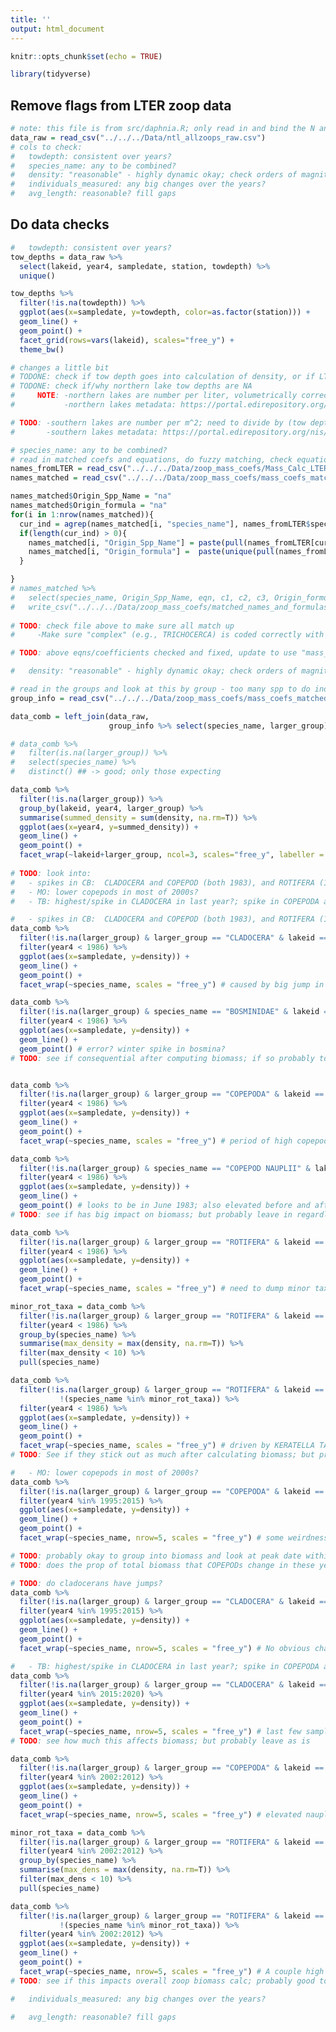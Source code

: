 ```yaml
---
title: ''
output: html_document
---
```


```r
knitr::opts_chunk$set(echo = TRUE)
```

```r
library(tidyverse)
```


## Remove flags from LTER zoop data
```r
# note: this file is from src/daphnia.R; only read in and bind the N and S lakes together; there are no error flags
data_raw = read_csv("../../../Data/ntl_allzoops_raw.csv")
# cols to check:
#   towdepth: consistent over years?
#   species_name: any to be combined?
#   density: "reasonable" - highly dynamic okay; check orders of magnitude and for NAs (any missing consistently in years?)
#   individuals_measured: any big changes over the years?
#   avg_length: reasonable? fill gaps
```

## Do data checks
```r
#   towdepth: consistent over years?
tow_depths = data_raw %>% 
  select(lakeid, year4, sampledate, station, towdepth) %>% 
  unique()

tow_depths %>% 
  filter(!is.na(towdepth)) %>% 
  ggplot(aes(x=sampledate, y=towdepth, color=as.factor(station))) +
  geom_line() +
  geom_point() +
  facet_grid(rows=vars(lakeid), scales="free_y") +
  theme_bw()

# changes a little bit
# TODONE: check if tow depth goes into calculation of density, or if LTER already does this for density column
# TODONE: check if/why northern lake tow depths are NA
#     NOTE: -northern lakes are number per liter, volumetrically corrected; samples are collected at standard depths pooled before counting
#           -northern lakes metadata: https://portal.edirepository.org/nis/metadataviewer?packageid=knb-lter-ntl.37.36

# TODO: -southern lakes are number per m^2; need to divide by (tow depth * 1000) to get number per L
#       -southern lakes metadata: https://portal.edirepository.org/nis/metadataviewer?packageid=knb-lter-ntl.90.31

```

```r
# species_name: any to be combined?
# read in matched coefs and equations, do fuzzy matching, check equations/coefs
names_fromLTER = read_csv("../../../Data/zoop_mass_coefs/Mass_Calc_LTER_uploaded_formulasFormatted.csv")
names_matched = read_csv("../../../Data/zoop_mass_coefs/mass_coefs_matched.csv")

names_matched$Origin_Spp_Name = "na"
names_matched$Origin_formula = "na"
for(i in 1:nrow(names_matched)){
  cur_ind = agrep(names_matched[i, "species_name"], names_fromLTER$species, ignore.case = TRUE, value=F)
  if(length(cur_ind) > 0){
    names_matched[i, "Origin_Spp_Name"] = paste(pull(names_fromLTER[cur_ind, "species"]), collapse="::")
    names_matched[i, "Origin_formula"] =  paste(unique(pull(names_fromLTER[cur_ind, "mass_formula"])), collapse="::")
  }

}
# names_matched %>% 
#   select(species_name, Origin_Spp_Name, eqn, c1, c2, c3, Origin_formula)  %>%
#   write_csv("../../../Data/zoop_mass_coefs/matched_names_and_formulas_toCheck_secondTry.csv")
  
# TODO: check file above to make sure all match up
#     -Make sure "complex" (e.g., TRICHOCERCA) is coded correctly with powers

# TODO: above eqns/coefficients checked and fixed, update to use "mass_coefs_matched_v2.csv" in calculation script
```

```r
#   density: "reasonable" - highly dynamic okay; check orders of magnitude and for NAs (any missing consistently in years?)

# read in the groups and look at this by group - too many spp to do individually
group_info = read_csv("../../../Data/zoop_mass_coefs/mass_coefs_matched_v2.csv")

data_comb = left_join(data_raw,
                      group_info %>% select(species_name, larger_group))

# data_comb %>% 
#   filter(is.na(larger_group)) %>% 
#   select(species_name) %>% 
#   distinct() ## -> good; only those expecting

data_comb %>% 
  filter(!is.na(larger_group)) %>% 
  group_by(lakeid, year4, larger_group) %>% 
  summarise(summed_density = sum(density, na.rm=T)) %>% 
  ggplot(aes(x=year4, y=summed_density)) +
  geom_line() + 
  geom_point() + 
  facet_wrap(~lakeid+larger_group, ncol=3, scales="free_y", labeller = label_wrap_gen(multi_line=FALSE))
  
# TODO: look into:
#   - spikes in CB:  CLADOCERA and COPEPOD (both 1983), and ROTIFERA (1985)
#   - MO: lower copepods in most of 2000s?
#   - TB: highest/spike in CLADOCERA in last year?; spike in COPEPODA and ROTIFERA in 2007
```

```r
#   - spikes in CB:  CLADOCERA and COPEPOD (both 1983), and ROTIFERA (1985)
data_comb %>% 
  filter(!is.na(larger_group) & larger_group == "CLADOCERA" & lakeid == "CB") %>% 
  filter(year4 < 1986) %>% 
  ggplot(aes(x=sampledate, y=density)) +
  geom_line() +
  geom_point() +
  facet_wrap(~species_name, scales = "free_y") # caused by big jump in bosmina

data_comb %>% 
  filter(!is.na(larger_group) & species_name == "BOSMINIDAE" & lakeid == "CB") %>% 
  filter(year4 < 1986) %>% 
  ggplot(aes(x=sampledate, y=density)) +
  geom_line() +
  geom_point() # error? winter spike in bosmina?
# TODO: see if consequential after computing biomass; if so probably toss as outlier


data_comb %>% 
  filter(!is.na(larger_group) & larger_group == "COPEPODA" & lakeid == "CB") %>% 
  filter(year4 < 1986) %>% 
  ggplot(aes(x=sampledate, y=density)) +
  geom_line() +
  geom_point() +
  facet_wrap(~species_name, scales = "free_y") # period of high copepod nauplii

data_comb %>% 
  filter(!is.na(larger_group) & species_name == "COPEPOD NAUPLII" & lakeid == "CB") %>% 
  filter(year4 < 1986) %>% 
  ggplot(aes(x=sampledate, y=density)) +
  geom_line() +
  geom_point() # looks to be in June 1983; also elevated before and after
# TODO: see if has big impact on biomass; but probably leave in regardless

data_comb %>% 
  filter(!is.na(larger_group) & larger_group == "ROTIFERA" & lakeid == "CB") %>% 
  filter(year4 < 1986) %>% 
  ggplot(aes(x=sampledate, y=density)) +
  geom_line() +
  geom_point() +
  facet_wrap(~species_name, scales = "free_y") # need to dump minor taxa

minor_rot_taxa = data_comb %>% 
  filter(!is.na(larger_group) & larger_group == "ROTIFERA" & lakeid == "CB") %>% 
  filter(year4 < 1986) %>% 
  group_by(species_name) %>% 
  summarise(max_density = max(density, na.rm=T)) %>% 
  filter(max_density < 10) %>% 
  pull(species_name)

data_comb %>% 
  filter(!is.na(larger_group) & larger_group == "ROTIFERA" & lakeid == "CB" & 
           !(species_name %in% minor_rot_taxa)) %>% 
  filter(year4 < 1986) %>% 
  ggplot(aes(x=sampledate, y=density)) +
  geom_line() +
  geom_point() +
  facet_wrap(~species_name, scales = "free_y") # driven by KERATELLA TAUROCEPHALA & POLYARTHRA REMATA, and a couple other look to high on the same dates
# TODO: See if they stick out as much after calculating biomass; but probably leave in regardless

```
```r
#   - MO: lower copepods in most of 2000s?
data_comb %>% 
  filter(!is.na(larger_group) & larger_group == "COPEPODA" & lakeid == "MO") %>% 
  filter(year4 %in% 1995:2015) %>% 
  ggplot(aes(x=sampledate, y=density)) +
  geom_line() +
  geom_point() +
  facet_wrap(~species_name, nrow=5, scales = "free_y") # some weirdness in spp starting/stopping part way through (prob. methods/ppl counting change); and there is a "jump up" for some spp in ~2011

# TODO: probably okay to group into biomass and look at peak date within this group as not comparing biomass/density between years
# TODO: does the prop of total biomass that COPEPODs change in these years?

# TODO: do cladocerans have jumps?
data_comb %>% 
  filter(!is.na(larger_group) & larger_group == "CLADOCERA" & lakeid == "MO") %>% 
  filter(year4 %in% 1995:2015) %>% 
  ggplot(aes(x=sampledate, y=density)) +
  geom_line() +
  geom_point() +
  facet_wrap(~species_name, nrow=5, scales = "free_y") # No obvious changes; would be interesting to look at dominance of different cladocerans (and copepods and rotifers) within and across lakes
```
```r
#   - TB: highest/spike in CLADOCERA in last year?; spike in COPEPODA and ROTIFERA in 2007
data_comb %>% 
  filter(!is.na(larger_group) & larger_group == "CLADOCERA" & lakeid == "TB") %>% 
  filter(year4 %in% 2015:2020) %>% 
  ggplot(aes(x=sampledate, y=density)) +
  geom_line() +
  geom_point() +
  facet_wrap(~species_name, nrow=5, scales = "free_y") # last few samples 2019 have much higher BOSMINIDAE, but not clearly an outlier (it's a trend)
# TODO: see how much this affects biomass; but probably leave as is

data_comb %>% 
  filter(!is.na(larger_group) & larger_group == "COPEPODA" & lakeid == "TB") %>% 
  filter(year4 %in% 2002:2012) %>% 
  ggplot(aes(x=sampledate, y=density)) +
  geom_line() +
  geom_point() +
  facet_wrap(~species_name, nrow=5, scales = "free_y") # elevated nauplii; probably good to leave as is

minor_rot_taxa = data_comb %>% 
  filter(!is.na(larger_group) & larger_group == "ROTIFERA" & lakeid == "TB") %>% 
  filter(year4 %in% 2002:2012) %>% 
  group_by(species_name) %>% 
  summarise(max_dens = max(density, na.rm=T)) %>% 
  filter(max_dens < 10) %>% 
  pull(species_name)

data_comb %>% 
  filter(!is.na(larger_group) & larger_group == "ROTIFERA" & lakeid == "TB" &
           !(species_name %in% minor_rot_taxa)) %>% 
  filter(year4 %in% 2002:2012) %>% 
  ggplot(aes(x=sampledate, y=density)) +
  geom_line() +
  geom_point() +
  facet_wrap(~species_name, nrow=5, scales = "free_y") # A couple high KERATELLA HIEMALIS and KERATELLA TAUROCEPHALA
# TODO: see if this impacts overall zoop biomass calc; probably good to leave as is
```


```r
#   individuals_measured: any big changes over the years?
```

```r
#   avg_length: reasonable? fill gaps

```


